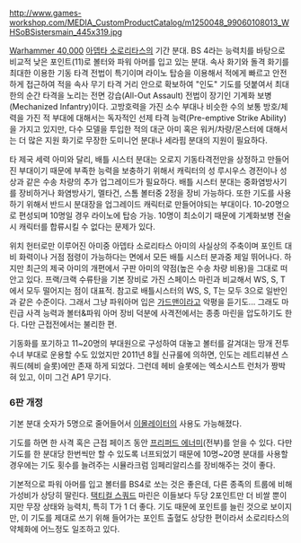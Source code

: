 '''{{{+1 Battle Sisters Squad}}}'''

http://www.games-workshop.com/MEDIA_CustomProductCatalog/m1250048_99060108013_WHSoBSistersmain_445x319.jpg

[[Warhammer 40,000]] [[아뎁타 소로리타스]]의 기간 분대. BS 4라는 능력치를 바탕으로 비교적 낮은 포인트(11)로 볼터와 파워 아머를 입고 있는 분대. 속사 화기와 돌격 화기를 최대한 이용한 기동 타격 전법이 특기이며 라이노 탑승을 이용해서 적에게 빠르고 안전하게 접근하여 적을 속사 무기 타격 거리 안으로 확보하여 "인도" 기도를 덧붙여서 최대한의 순간 타격을 노리는 전면 강습(All-Out Assault) 전법이 장기인 기계화 보병(Mechanized Infantry)이다. 고방호력을 가진 소수 부대나 비슷한 수의 보통 방호/체력을 가진 적 부대에 대해서는 독자적인 선제 타격 능력(Pre-emptive Strike Ability)을 가지고 있지만, 다수 모델을 투입한 적의 대군 아미 혹은 워커/차량/몬스터에 대해서는 더 많은 지원 화기로 무장한 도미니언 분대나 세라핌 분대의 지원이 필요하다. 

타 제국 세력 아미와 달리, 배틀 시스터 분대는 오로지 기동타격전만을 상정하고 만들어진 부대이기 때문에 부족한 능력을 보충하기 위해서 캐릭터의 성 루시우스 경전이나 성상과 같은 수송 차량의 추가 업그레이드가 필요하다. 배틀 시스터 분대는 중화염방사기를 장비하거나 화염방사기, 멜타건, 스톰 볼터중 2정을 장비 가능하다. 또한 기도를 사용하기 위해서 반드시 분대장을 업그레이드 캐릭터로 만들어야되는 부대이다. 10-20명으로 편성되며 10명일 경우 라이노에 탑승 가능. 10명이 최소이기 때문에 기계화보병 전술시 캐릭터를 합류시킬 수 없다는 문제가 있다.

위치 헌터로만 이루어진 아미중 아뎁타 소로리타스 아미의 사실상의 주축이며 포인트 대비 화력이나 거점 점령이 가능하다는 면에서 모든 배틀 시스터 분과중 제일 뛰어나다. 하지만 최근의 제국 아미의 개편에서 구판 아미의 약점(높은 수송 차량 비용)을 그대로 떠안고 있다. 프랙/크랙 수류탄을 기본 장비로 가진 스페이스 마린과 비교해서 WS, S, T에서 모두 떨어지는 점이 대표적. 참고로 배틀시스터의 WS, S, T는 모두 3으로 일반인과 같은 수준이다. 그래서 그냥 파워아머 입은 [[가드맨]]이라고 악평을 듣기도... 그래도 마린급 사격 능력과 볼터&파워 아머 장비 덕분에 사격전에서는 종종 마린을 압도하기도 한다. 다만 근접전에서는 불리한 편.

기동화를 포기하고 11~20명의 부대원으로 구성하여 대놓고 볼터를 갈겨대는 땅개 전투 수녀 부대로 운용할 수도 있었지만 2011년 8월 신규룰에 의하면, 인도는 레트리뷰션 스쿼드(헤비 슬롯)에만 존재 하게 되었다. 그런데 헤비 슬롯에는 엑소시스트 런처가 짱박혀 있고, 이미 그건 AP1 무기다. 

=== 6판 개정 ===
기본 분대 숫자가 5명으로 줄어들어서 [[이몰레이터]]의 사용도 가능해졌다.

기도를 하면 한 사격 혹은 근접 페이즈 동안 [[프리퍼드 에너미]](전부)를 얻을 수 있다. 다만 기도를 한 분대당 한번씩만 할 수 있도록 너프되었기 때문에 10명~20명 분대를 사용할 경우에는 기도 횟수를 늘려주는 시뮬라크럼 임페리알리스를 장비해주는 것이 좋다.

기본적으로 파워 아머를 입고 볼터를 BS4로 쏘는 것은 좋은데, 다른 종족의 트룹에 비해 가성비가 상당히 딸린다. [[택티컬 스쿼드]] 마린은 이들보다 두당 2포인트만 더 비쌀 뿐이지만 무장 상태와 능력치, 특히 T가 1 더 좋다. 기도 때문에 포인트를 늘린 것으로 보이지만, 이 기도를 제대로 쓰기 위해 들어가는 포인트 출혈도 상당한 편이라서 소로리타스의 약체화에 어느정도 일조하고 있다.
